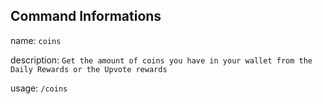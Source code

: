## Command Informations
name: ``coins``

description: ``Get the amount of coins you have in your wallet from the Daily Rewards or the Upvote rewards``

usage: ``/coins``